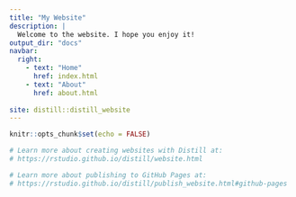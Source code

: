 ```yaml
---
title: "My Website"
description: |
  Welcome to the website. I hope you enjoy it!
output_dir: "docs"
navbar: 
  right: 
    - text: "Home"
      href: index.html
    - text: "About"
      href: about.html
      
site: distill::distill_website
---
```


```r
knitr::opts_chunk$set(echo = FALSE)

# Learn more about creating websites with Distill at:
# https://rstudio.github.io/distill/website.html

# Learn more about publishing to GitHub Pages at:
# https://rstudio.github.io/distill/publish_website.html#github-pages

```

